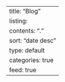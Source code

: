 ---
title: "Blog"
listing:
  contents: "."
  sort: "date desc"
  type: default
  categories: true
  feed: true
---
